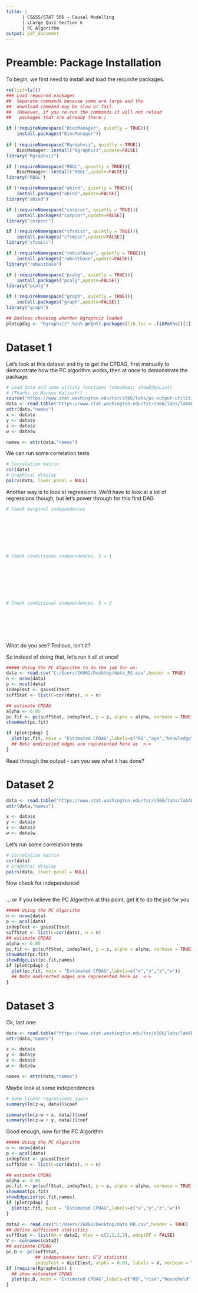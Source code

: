 ---
title: |
      | CS&SS/STAT 566 - Causal Modelling
      | \Large Quiz Section 6
      | PC Algorithm
output: pdf_document
---
# Preamble: Package Installation
To begin, we first need to install and load the requisite packages.
```{r,include=FALSE}
rm(list=ls())
### Load required packages
##  Separate commands because some are large and the
##  download command may be slow or fail.
##  (However, if you re-run the commands it will not reload
##   packages that are already there.)

if (!requireNamespace("BiocManager", quietly = TRUE)){
    install.packages("BiocManager")}
    
if (!requireNamespace("Rgraphviz", quietly = TRUE))
    BiocManager::install("Rgraphviz",update=FALSE)
library("Rgraphviz")

if (!requireNamespace("RBGL", quietly = TRUE)){
    BiocManager::install("RBGL",update=FALSE)}
library("RBGL")

if (!requireNamespace("abind", quietly = TRUE)){
    install.packages("abind",update=FALSE)}
library("abind")

if (!requireNamespace("corpcor", quietly = TRUE)){
    install.packages("corpcor",update=FALSE)}
library("corpcor")

if (!requireNamespace("sfsmisc", quietly = TRUE)){
    install.packages("sfsmisc",update=FALSE)}
library("sfsmisc")

if (!requireNamespace("robustbase", quietly = TRUE)){
    install.packages("robustbase",update=FALSE)}    
library("robustbase")

if (!requireNamespace("pcalg", quietly = TRUE)){
    install.packages("pcalg",update=FALSE)}
library("pcalg")

if (!requireNamespace("graph", quietly = TRUE)){
    install.packages("graph",update=FALSE)}
library("graph")

```

```{r}
## Boolean checking whether Rgraphviz loaded
plotcpdag <- "Rgraphviz" %in% print(.packages(lib.loc = .libPaths()[1])) 
```
# Dataset 1
Let's look at this dataset and try to get the CPDAG, first manually to demonstrate how the PC algorithm works, then at once to demonstrate the \texttt{pcalg} package.
```{r}
# Load data and some utility functions (showAmat; showEdgeList)
# (Thanks to Markus Kalisch!)
source("https://www.stat.washington.edu/tsr/s566/labs/pc-output-utilities.r")
data <- read.table("https://www.stat.washington.edu/tsr/s566/labs/lab4DAG1.dat")
attr(data,"names")
x <- data$x
y <- data$y
z <- data$z
w <- data$w

names <- attr(data,"names")
```
We can run some correlation tests
```{r}
# Correlation matrix
cor(data)
# Graphical display
pairs(data, lower.panel = NULL)
```
Another way is to look at regressions. We'd have to look at a lot of regressions though, but let's power through for this first DAG
```{r}
# Check marginal independences








# Check conditional independences, S = 1








# Check conditional independences, S = 2








```
What do you see? Tedious, isn't it?

So instead of doing that, let's run it all at once!
```{r}
##### Using the PC Algorithm to do the job for us:
data <- read.csv("C:/Users/26862/Desktop/data_RS.csv",header = TRUE)
n <- nrow(data)
p <- ncol(data)
indepTest <- gaussCItest
suffStat <- list(C=cor(data), n = n)

## estimate CPDAG
alpha <- 0.05
pc.fit <- pc(suffStat, indepTest, p = p, alpha = alpha, verbose = TRUE)
showAmat(pc.fit)

if (plotcpdag) {
  plot(pc.fit, main = "Estimated CPDAG",labels=c("RS","age","knowledge","edu","income"))
  ## Note undirected edges are represented here as  <->
}
```

Read through the output - can you see what it has done?

# Dataset 2
```{r}
data <- read.table("https://www.stat.washington.edu/tsr/s566/labs/lab4DAG2.dat")
attr(data,"names")

x <- data$x
y <- data$y
z <- data$z
w <- data$w
```

Let's run some correlation tests
```{r}
# Correlation matrix
cor(data)
# Graphical display
pairs(data, lower.panel = NULL)
```

Now check for independence!
```{r}






```
... or if you believe the PC Algorithm at this point, get it to do the job for you
```{r}
##### Using the PC Algorithm
n <- nrow(data)
p <- ncol(data)
indepTest <- gaussCItest
suffStat <- list(C=cor(data), n = n)
## estimate CPDAG
alpha <- 0.05
pc.fit <- pc(suffStat, indepTest, p = p, alpha = alpha, verbose = TRUE)
showAmat(pc.fit)
showEdgeList(pc.fit,names)
if (plotcpdag) {
  plot(pc.fit, main = "Estimated CPDAG",labels=c("x","y","z","w"))
  ## Note undirected edges are represented here as  <->
}
```

# Dataset 3
Ok, last one:
```{r}
data <- read.table("https://www.stat.washington.edu/tsr/s566/labs/lab4DAG3.dat")
attr(data,"names")

x <- data$x
y <- data$y
z <- data$z
w <- data$w

names <- attr(data,"names")
```

Maybe look at some independences
```{r}
# Some linear regressions again
summary(lm(z~w, data))$coef

summary(lm(z~w + x, data))$coef
summary(lm(z~w + y, data))$coef
```

Good enough, now for the PC Algorithm
```{r}
##### Using the PC Algorithm
n <- nrow(data)
p <- ncol(data)
indepTest <- gaussCItest
suffStat <- list(C=cor(data), n = n)

## estimate CPDAG
alpha <- 0.05
pc.fit <- pc(suffStat, indepTest, p = p, alpha = alpha, verbose = TRUE)
showAmat(pc.fit)
showEdgeList(pc.fit,names)
if (plotcpdag) {
  plot(pc.fit, main = "Estimated CPDAG",labels=c("x","y","z","w"))
}
```


```{r}
data2 <- read.csv("C:/Users/26862/Desktop/data_RB.csv",header = TRUE)
## define sufficient statistics
suffStat <- list(dm = data2, nlev = c(2,2,2,3), adaptDF = FALSE)
V <- colnames(data2)
## estimate CPDAG
pc.D <- pc(suffStat,
           ## independence test: G^2 statistic
           indepTest = disCItest, alpha = 0.01, labels = V, verbose = TRUE)
if (require(Rgraphviz)) {
  ## show estimated CPDAG
  plot(pc.D, main = "Estimated CPDAG",labels=c("RB","risk","household","city"))
}
```




















